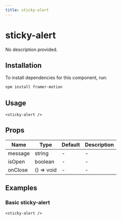```yaml
---
title: sticky-alert
---
```


# sticky-alert

No description provided.

## Installation
To install dependencies for this component, run:
```bash
npm install framer-motion
```

## Usage
```tsx
<sticky-alert />
```

## Props
| Name      | Type     | Default | Description                 |
|-----------|----------|---------|-----------------------------|
| message | string | - | - |
| isOpen | boolean | - | - |
| onClose | () => void | - | - |

## Examples

### Basic sticky-alert
```tsx
<sticky-alert />
```

